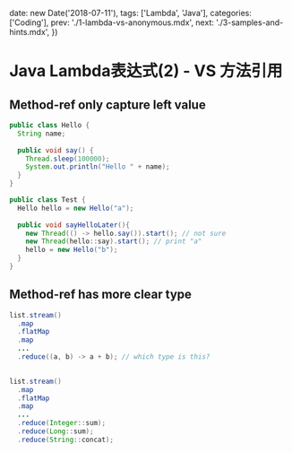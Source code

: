 
  date: new Date('2018-07-11'),
  tags: ['Lambda', 'Java'],
  categories: ['Coding'],
  prev: './1-lambda-vs-anonymous.mdx',
  next: './3-samples-and-hints.mdx',
})

# Java Lambda表达式(2) - VS 方法引用

## Method-ref only capture left value

```java
public class Hello {
  String name;
  
  public void say() {
    Thread.sleep(100000);
    System.out.println("Hello " + name);
  }
}

public class Test {
  Hello hello = new Hello("a");
  
  public void sayHelloLater(){
    new Thread(() -> hello.say()).start(); // not sure
    new Thread(hello::say).start(); // print "a"
    hello = new Hello("b");
  }
}
```

## Method-ref has more clear type

```java
list.stream()
  .map
  .flatMap
  .map
  ...
  .reduce((a, b) -> a + b); // which type is this?
  

list.stream()
  .map
  .flatMap
  .map
  ...
  .reduce(Integer::sum);
  .reduce(Long::sum);
  .reduce(String::concat);
```